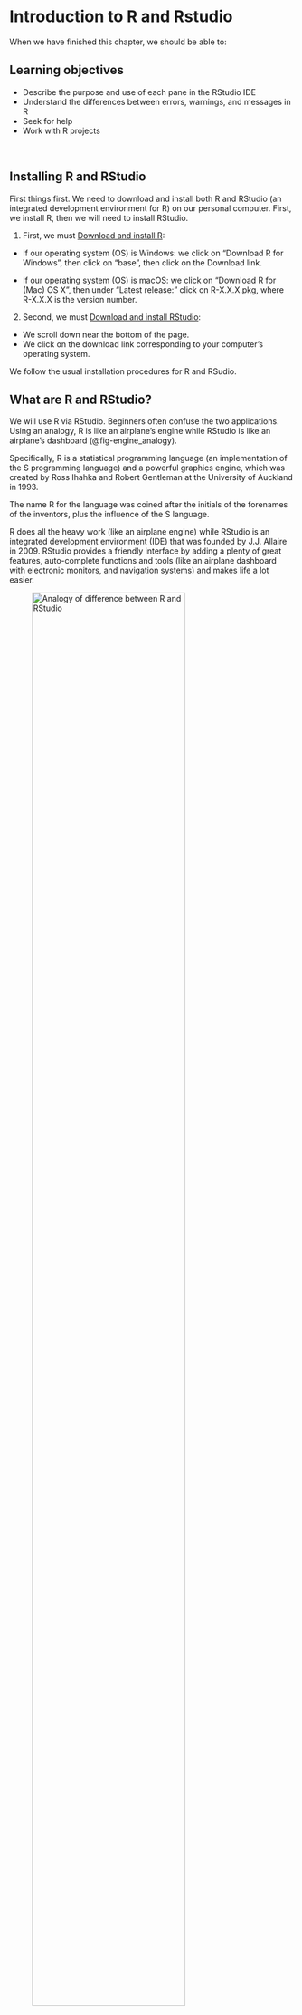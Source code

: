 # Introduction to R and Rstudio {#sec-introduction}

When we have finished this chapter, we should be able to:

::: {.callout-caution icon="false"}
## Learning objectives

- Describe the purpose and use of each pane in the RStudio IDE 
- Understand the differences between errors, warnings, and messages in R
- Seek for help
- Work with R projects
:::

 


## Installing R and RStudio

First things first. We need to download and install both R and RStudio (an integrated development environment for R) on our personal computer. First, we install R, then we will need to install RStudio.

1.  First, we must [Download and install R](https://cran.r-project.org/):

-   If our operating system (OS) is Windows: we click on "Download R for Windows", then click on "base", then click on the Download link.

-   If our operating system (OS) is macOS: we click on "Download R for (Mac) OS X", then under "Latest release:" click on R-X.X.X.pkg, where R-X.X.X is the version number.

2.  Second, we must [Download and install RStudio](https://www.rstudio.com/products/rstudio/download/):

-   We scroll down near the bottom of the page.
-   We click on the download link corresponding to your computer's operating system.

We follow the usual installation procedures for R and RSudio.

## What are R and RStudio?

We will use R via RStudio. Beginners often confuse the two applications. Using an analogy, R is like an airplane's engine while RStudio is like an airplane's dashboard (@fig-engine_analogy).

Specifically, R is a statistical programming language (an implementation of the S programming language) and a powerful graphics engine, which was created by Ross Ihahka and Robert Gentleman at the University of Auckland in 1993.

The name R for the language was coined after the initials of the forenames of the inventors, plus the influence of the S language.

R does all the heavy work (like an airplane engine) while RStudio is an integrated development environment (IDE) that was founded by J.J. Allaire in 2009. RStudio provides a friendly interface by adding a plenty of great features, auto-complete functions and tools (like an airplane dashboard with electronic monitors, and navigation systems) and makes life a lot easier.

![Analogy of difference between R and RStudio](images/engine_analogy.png){#fig-engine_analogy width="80%"}

After we install R and RStudio on our computer, we'll have two new programs (also called applications) we can open. In this textbook, we'll always work in **RStudio**.

::: callout-tip
## Why R Programming Language?

1.  R programming is used as a leading tool for machine learning, statistics, and data analysis. Objects, functions, and packages can easily be created by R.
2.  It's a platform-independent language. This means it can be applied to all operating systems.
3.  It's an open-source free language. That means anyone can install it in any organization without purchasing a license.
4.  R programming language is not only a statistic software but also allows us to integrate with other languages (C, C++). Thus, we can easily interact with many data sources and statistical tools.
5.  The R programming language has a vast community of users and it's growing day by day.
6.  R is currently one of the most requested programming languages in the Data Science job market that makes it the hottest trend nowadays.
:::

## Starting R & RStudio

After the RStudio installation is finished, click the RStudio icon ![](images/r_studio_icon.png){#fig-r_studio_icon width="5%"}

R starts automatically when we open RStudio [@fig-RStudio_panels] and we are greeted by **three panes**:

![RStudio Screenshot with Console on the left and Help tab in the bottom right.](images/RStudio_panels.png){#fig-RStudio_panels width="100%"}

The three main panes that divide the screen are:

1.  the large **Console pane** on the left runs R code.

2.  the workspace pane, which includes the Environment and History tabs, in the upper right.

    -   The **Environment tab** keeps track of the objects we create as we work with R (a major part of our tasks involves creating objects).

    -   The **History tab** tracks all of the commands that we have sent to the R console in the session.

3.  the Files/Plots/Packages/Help/Viewer pane in the lower right.

    -   The **Files tab** lets us create new folders (directories) on our computer, as well as copy, move, delete, or rename files.

    -   The **Plots tab** holds graphs and charts we generate from our data and during the analysis.

    -   The **Packages** tab lists of all the R packages installed on our hard drive and indicates whether or not they are currently loaded. We'll discuss packages in more detail in the next sections.

    -   The **Help tab**, provides links to search for help directly from our RStudio window.

    -   The **Viewer tab** in RStudio allows us to view local web content (e.g., to view an html table).

Throughout this textbook, we'll come to learn what purpose each of these panes serve.

::: callout-tip
## Command prompt  \>

The Console pane starts with information about the version number, license and contributors, and provides some guidance on how to get help. The last line is a **standard command prompt** (the greater than sign \> symbol) that indicates R is ready and expecting instructions to do something.
:::

 

Let's type `14 + 16` at the R command prompt and press `Enter`:

```r
14 + 16
```

So what happened?

Well, R gave us a response (output) to our input (`14 + 16`). That response came after we pressed the Enter key. It was `[1] 30`. It's clear that `30` is the answer to the `14 + 16`. However, what does the `[1]` mean? At this point we can pretty much ignore it, but technically it refers to the index of the first item on each line. (Sometimes R prints out many lines as an output. The number inside the brackets helps us figure out where in the sequence we are per line).

## R scripts

### Open a new R script

Usually, we do our programming by writing our code in script files. An R script (with the `.R` extension) is simply a text file in which our R code is stored, and then can be "sent" to the console, where R will execute it.

In the RStudio menu, we go to:

```mermaid
flowchart LR
  A[File] -.-> B(New File) -.-> C(R Script)
```

Another pane (Q1) is opened on the left above the interactive console [@fig-RStudio_4panels]. This is where we can write a length script with lots of lines of code, and save the file for future use.

![RStudio Screenshot with four panes.](images/RStudio_4panels.png){#fig-RStudio_4panels width="100%"}

Therefore, the RStudio window is divided into **four** panes (quadrants) that contain:

-   Q1 - code editor (script)
-   Q2 - console
-   Q3 - environment (workspace), history
-   Q4 - files, plots, packages, help, viewer (for local web content)

We can change the **shape** of the panes by either clicking the minimize or maximize buttons on the top right of each pane, or by clicking and dragging the middle of the borders of the windows.

The four panes might be in a different order that those in @fig-RStudio_4panels. If we'd like, we can change the **order** of the windows under RStudio preferences. We select from RStudio menu:

```mermaid
flowchart LR
  A[Tools] -.-> B(Global Options) -.-> C(Pane layout)
```

 

### Execute the code written in R script

Now, let's type `14 + 16` at a new R script and press the **run** button ![](images/run.png){#fig-run width="8%"}. The result is printed in the console:

![The script pane.](images/script.png){#fig-script width="100%"}

::: callout-tip
In `.R` script, we can execute our code line by line (by putting the cursor on the line) or selecting a chunk of lines (by highlighting the text) and pressing the **run** button in the source window. We can also run our selected code using the **keywboard shortcut `Ctrl + Enter`**.
:::

Comments can also be used to explain R code, and to make it more readable (it can also be used to prevent execution when testing alternative code). **Comments start with a `#`** . When executing the R-code, R will ignore anything that starts with #. It is considered good practice to comment our code when working in an `.R` script.

Keyboard Shortcut for commenting out/commenting in **multiple lines** at a time: **Control+Shift+C**

 

::: callout-tip
## Advantages writing our R code as an R script file

-   We can save and reuse our code
-   We can document our work (however, we can only include one-line comments and these must be prefixed with the hash symbol,  #)
-   We can share our work with others
-   We can move beyond writing one line of code at a time
:::

 

## Errors, warnings, and messages in R

Let's type the following at the R command prompt and press Enter:

```r
#| error: true
#| eval: false

hello
```

we get the following error:\
`r kableExtra::text_spec("Error: object ‘hello’ not found", color = "red")`

One thing that intimidates new R and RStudio users is how it reports errors, warnings, and messages. R reports errors, warnings, and messages in a glaring red font, which makes it seem like it is scolding us. However, seeing red text in the console is not always bad.

R will show red text in the console pane in three different situations:

-   **Errors:** When the red text is a legitimate error, it will be prefaced with "Error..." and try to explain what went wrong. Generally when there's an error, the code will not run.

-   **Warnings:** When the red text is a warning, it will be prefaced with "Warning:" and R will try to explain why there's a warning. Generally our code will still work, but with some caveats.

-   **Messages:** When the red text doesn't start with either "Error" or "Warning", it's just a friendly message.

Now, let's type the following:

```r
1 + 2 -
+
```

::: callout-important
## If a command is not complete then R will show a Plus sign (+) prompt

If an R command is not complete then R will show a plus sign (`+`) prompt on second and subsequent lines until the command syntax is correct (this means that we can type something to finish the command we are trying to execute). We can also hit the escape key (`ESC`) to cancel whatever command R is waiting for us to finish.
:::

## R Help resources

Before asking others for help, it's generally a good idea for us to try to help ourself. It is strongly recommended to learn how to use R's useful and extensive built-in help system which is an essential part of finding solutions to our R programming problems.

We can use the **`help()`** function or **`?`** help operator which provide access to the R documentation pages for a specific term. For example, if we want information for the `mean` we type the following commands (which give the same result):

```r
#| echo: true
#| eval: false

help(mean)
```

or

```r
#| echo: true
#| eval: false

?mean
```

![R help() function search for specific term such as `mean`](images/mean_help.png){#fig-mean_help width="80%"}

So, R tried to find something called `mean` (@fig-mean_help).

::: callout-tip
## Recall a previously typed command in console

In console to recall a previously typed commands use the up arrow key ($\uparrow$). To go between previously typed commands use the up and down arrow ($\downarrow$) keys. To modify or correct a command use the left ($\leftarrow$) and right arrow ($\rightarrow$) keys.
:::

Two question marks (**`??`**) will search R documentation for a phrase or term and it is a shortcut to `help.search()` function. So for example, let's say we want to search documentation for `linear regression` analysis. Keep in mind if our phrase is more than one word long, we must put it in quotation marks.

```r
#| echo: true
#| eval: false

??"linear regression"
```

To do a keyword search use the **`apropos()`** command with the keyword in double quotes, `"keyword"`, or single quote, `'keyword'`. For example:

```r
#| echo: true
#| eval: false

apropos("mean")
```

Use the **`example()`** command to run the examples at the end of the help for a function:

```r
example(mean)
```

RStudio also provides search box in the **"Help"** tab to make our life easier (@fig-RStudio_panels).

Like Google, but for R is the [RSeek.Org](https://rseek.org/). This is not included in R but is a great search engine built specifically for R-related queries.

Additionally, there are a lot of **on-line** resources that can help (e.g., [R-bloggers](https://www.r-bloggers.com/)). However, we must understand that blindly copying and pasting could be harmful and further it won't help us to learn and develop.

## Working with RStudio Projects

When we are working in R, the program needs to know where to find inputs and deliver outputs, and will look first in what is called a "working directory". Moreover, we want to organize all of the files for a given project in one folder, and that particular folder should be established as our working directory.

### Create a new RStudio Project

Keeping all the files associated with a project organized together -- input data, R scripts, documents and figures -- is such a wise and common practice that RStudio has built-in support for this via its projects. RStudio projects are associated with R working directories [@fig-create_project].

We can create an RStudio project:

-   In a new directory
-   In an existing directory where we already have R code and data
-   By cloning a version control (Git or Subversion) repository

Let's create one to use for the rest of this textbook. From the RStudio menu:

```mermaid
flowchart LR
  A[File] -.-> B(New Project)
```

The directory name we choose here will be the `project name`. We call it whatever we want (e.g., introR).

![RStudio projects are associated with R working directories](images/create_project.png){#fig-create_project width="80%"}

::: callout-important
## Store the RStudio Project somewhere sensible

We must think carefully in which **subdirectory** we will create the RStudio project. If we don't store it somewhere sensible, it will be hard to find it in the future!
:::

 

### RStudio Project folder structure

The files on our computer are organised into folders. RStudio Projects live in our computer's normal folders - they placemark the working directory of each analysis project. These project folders can be viewed or moved around the same way we normally work with files and folders on our computer.

The proposed RStudio Project should contain the following sub-folders [@fig-project_structure]:

-   data: data files of any kind, such as `.csv`, `.xlsx`, `.txt`, etc.
-   documents: documents of any formats, such as `.docx`, `.pdf`, .`tex`, `.Rmd`, etc.
-   figures: plots, diagrams, and other figures
-   scripts: all your R scripts and codes (`.R` extension)

Additionally, there are two important files in the project folder that are created automatically by Rstudio: `name_of_project.Rproj`, and `.Rhistory`:

-   `name_of_project.Rproj`: contains options and meta-data of the project (encoding, the number of spaces used for indentation, whether or not to restore a workspace with launch, etc) and can also be used as a shortcut for opening the project directly from the filesystem.

-   `.Rhistory`: contains a history of code executed

![Project folder structure](images/project_structure.png){#fig-project_structure width="80%"}

It is recommended to work with RStudio Projects. This enables us to switch between different projects without getting the data, scripts, or output files all mixed up. Everything gets read in or saved to the correct place. No more exporting a plot and then going through the various Documents, etc., folders on our computer trying to figure out where our plot might have been saved to. It got saved to the project folder.

## Quitting R & RStudio

When we quit RStudio we will be asked whether to save workspace with two options:

-   "Yes" -- Our current R workspace (containing the work that we have done) will be restored next time we open RStudio.
-   "No" -- We will start with a fresh R session next time we open RStudio. For now select "**No**" to prevent errors being carried over from previous sessions.
